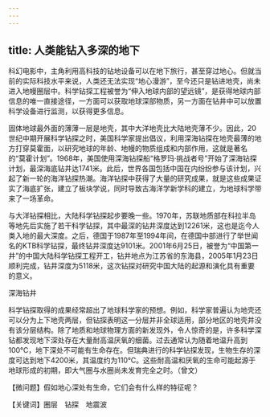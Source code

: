 ```yaml
---
---
---
```

title: 人类能钻入多深的地下
---




科幻电影中，主角利用高科技的钻地设备可以在地下旅行，甚至穿过地心。但就当前的实际科技水平来说，人类还无法实现“地心漫游”，至今还只是钻进地壳，尚未进入地幔圈层中。科学钻探工程被誉为“伸入地球内部的望远镜”，是获得地球内部信息的唯一直接途径，一方面可以获取地球深部物质，另一方面在钻井中可以放置科学设备进行监测，以获得更多信息。

固体地球最外面的薄薄一层是地壳，其中大洋地壳比大陆地壳薄不少。因此，20世纪中期开展科学钻探之时，美国科学家提出倡议，利用深海钻探在地壳最薄的地方打穿莫霍面，以研究地球的年龄、地幔的物质组成和内部作用，这就是著名的“莫霍计划”。1968年，美国使用深海钻探船“格罗玛·挑战者号”开始了深海钻探计划，最深海底钻井达1741米。此后，世界各国包括中国在内纷纷参与该计划，兴起了新一轮的海洋钻探热潮。海洋钻探中获得了大量的研究成果，就是这些成果证实了海底扩张，建立了板块学说，同时导致古海洋学新学科的建立，为地球科学带来了一场革命。

与大洋钻探相比，大陆科学钻探起步要晚一些。1970年，苏联地质部在科拉半岛等地先后实施了若干科学钻探，其中最深的钻井深度达到12261米，这也是迄今人类入地的最大深度。之后，德国于1987年至1994年间，在德国中部进行了举世闻名的KTB科学钻探，最终钻井深度达9101米。2001年6月25日，被誉为“中国第一井”的中国大陆科学钻探工程开工，钻井地点为江苏省的东海县，2005年1月23日顺利完成，钻井深度为5118米，这次钻探对研究中国大陆的起源和演化具有重要的意义。

深海钻井



科学钻探取得的成果经常超出了地球科学家的预想。例如，科学家普遍认为地壳还可以分为上下地壳两层，但钻探表明这一分层并非全球适用，部分地区的地壳并没有该分层结构。除了地质和地球物理方面的新发现外，令人惊奇的是，许多科学深钻都发现地下深处存在大量耐高温厌氧的细菌。过去通常认为随着地温升高到100℃，地下深处不可能有生命存在。但瑞典进行的科学钻探发现，生物生存的深度可达到地下4200米，其温度约为110℃。这些耐高温和厌氧的生命可能起源于地球形成的初期，即大气圈与水圈尚未发育完全之时。（曾文）





【微问题】假如地心深处有生命，它们会有什么样的特征呢？

【关键词】圈层　钻探　地震波